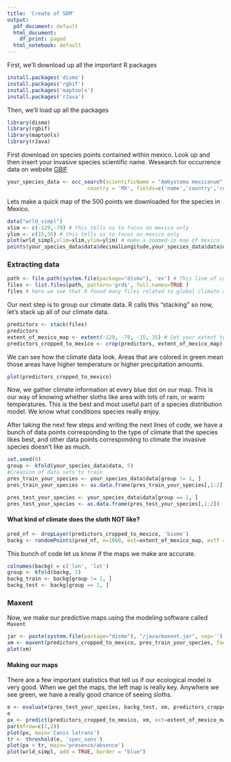 ```yaml
---
title: 'Create of SDM'
output:
  pdf_document: default
  html_document:
    df_print: paged
  html_notebook: default
---
```


First, we'll download up all the important R packages
```r
install.packages('dismo')
install.packages('rgbif')
install.packages('maptools')
install.packages('rJava')

```

Then, we'll load up all the packages
```r
library(dismo)
library(rgbif)
library(maptools)
library(rJava)
```
First download on species points contained within mexico. Look up and then insert your invasive species scientific name.
Wesearch for occurrence data on website [GBIF](https://www.gbif.org)
```r
your_species_data <- occ_search(scientificName = "Ambystoma mexicanum", 
                          country = 'MX', fields=c('name','country','countryCode','stateProvince','year','decimalLatitude','decimalLongitude'), limit = 500, return ='data') #Limite de informacion
```
Lets make a quick map of the 500 points we downloaded for the species in Mexico.
```r
data("wrld_simpl")
xlim <- c(-129,-79) # this tells us to focus on mexico only
ylim <- c(15,35) # this tells us to focus on mexico only
plot(wrld_simpl,xlim=xlim,ylim=ylim) # make a zoomed-in map of mexico
points(your_species_data$data$decimalLongitude,your_species_data$data$decimalLatitude, col='purple')
```
### Extracting data

```r
path <- file.path(system.file(package="dismo"), 'ex') # This line of code tells R where we stored out climate data.
files <- list.files(path, pattern='grd$', full.names=TRUE )
files # here we see that R found many files related to global climate on the computer.
```


Our next step is to group our climate data.  R calls this "stacking" so now, let's stack up all of our climate data.
```r
predictors <- stack(files)
predictors
extent_of_mexico_map <- extent(-129, -79, -15, 35) # Set your extent to the area we're focused on
predictors_cropped_to_mexico <- crop(predictors, extent_of_mexico_map)
```

We can see how the climate data look.  Areas that are colored in green mean those areas have higher temperature or higher precipitation amounts.
```r
plot(predictors_cropped_to_mexico)
```
Now, we gather climate information at every blue dot on our map.  This is our way of knowing whether sloths like area with lots of rain, or warm temperatures.  This is the best and most useful part of a species distribution model. We know what conditions species really enjoy.

After taking the next few steps and writing the next lines of code, we have a bunch of data points corresponding to the type of climate that the species likes best, and other data points corresponding to climate the invasive species doesn't like as much.
```r
set.seed(0)
group <- kfold(your_species_data$data, 5)
#Creation of data sets to train
pres_train_your_species <- your_species_data$data[group != 1, ]
pres_train_your_species <- as.data.frame(pres_train_your_species[,1:2])

pres_test_your_species <- your_species_data$data[group == 1, ]
pres_test_your_species <- as.data.frame(pres_test_your_species[,1:2])

```
#### What kind of climate does the sloth NOT like?
```r
pred_nf <- dropLayer(predictors_cropped_to_mexico, 'biome')
backg <- randomPoints(pred_nf, n=1000, ext=extent_of_mexico_map, extf = 1.25)
```
This bunch of code let us know if the maps we make are accurate.
```r
colnames(backg) = c('lon', 'lat')
group <- kfold(backg, 5)
backg_train <- backg[group != 1, ]
backg_test <- backg[group == 1, ]
```
### Maxent
Now, we make our predictive maps using the modeling software called `Maxent`
```r
jar <- paste(system.file(package="dismo"), "/java/maxent.jar", sep='')
xm <- maxent(predictors_cropped_to_mexico, pres_train_your_species, factors='biome')
plot(xm)
```
#### Making our maps
There are a few important statistics that tell us if our ecological model is very good.  When we get the maps, the left map is really key. Anywhere we see green, we have a really good chance of seeing sloths.
```r
e <- evaluate(pres_test_your_species, backg_test, xm, predictors_cropped_to_mexico)
e
px <- predict(predictors_cropped_to_mexico, xm, ext=extent_of_mexico_map, progress='')
par(mfrow=c(1,2))
plot(px, main='Canis latrans')
tr <- threshold(e, 'spec_sens')
plot(px > tr, main='presence/absence')
plot(wrld_simpl, add = TRUE, border = "blue")

```
